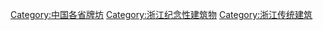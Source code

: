 [[Category:中国各省牌坊|Category:中国各省牌坊]]
[[Category:浙江纪念性建筑物|Category:浙江纪念性建筑物]]
[[Category:浙江传统建筑|Category:浙江传统建筑]]